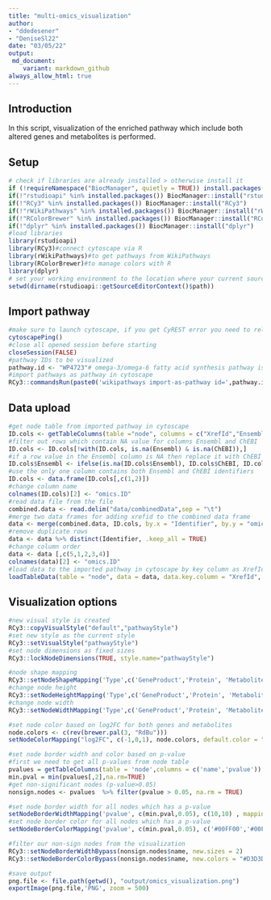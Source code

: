 ---
title: "multi-omics_visualization"
author: 
- "ddedesener"
- "DeniseSl22"
date: "03/05/22"
output:
 md_document:
    variant: markdown_github
always_allow_html: true
---
## Introduction
In this script, visualization of the enriched pathway which include both altered genes and metabolites is performed.

## Setup
```{r setup, warning=FALSE, message=FALSE}
# check if libraries are already installed > otherwise install it
if (!requireNamespace("BiocManager", quietly = TRUE)) install.packages("BiocManager")
if(!"rstudioapi" %in% installed.packages()) BiocManager::install("rstudioapi")
if(!"RCy3" %in% installed.packages()) BiocManager::install("RCy3")
if(!"rWikiPathways" %in% installed.packages()) BiocManager::install("rWikiPathways")
if(!"RColorBrewer" %in% installed.packages()) BiocManager::install("RColorBrewer")
if(!"dplyr" %in% installed.packages()) BiocManager::install("dplyr")
#load libraries
library(rstudioapi)
library(RCy3)#connect cytoscape via R
library(rWikiPathways)#to get pathways from WikiPathways
library(RColorBrewer)#to manage colors with R
library(dplyr)
# set your working environment to the location where your current source file is saved into.
setwd(dirname(rstudioapi::getSourceEditorContext()$path))
```
## Import pathway
```{r import, warning=FALSE, message=FALSE}
#make sure to launch cytoscape, if you get CyREST error you need to relaunch cytoscape
cytoscapePing()
#close all opened session before starting
closeSession(FALSE)
#pathway IDs to be visualized
pathway.id <- "WP4723"# omega-3/omega-6 fatty acid synthesis pathway is one of the enriched pathways in our study
#import pathways as pathway in cytoscape
RCy3::commandsRun(paste0('wikipathways import-as-pathway id=',pathway.id )) 
```
## Data upload
```{r data_upload, warning=FALSE, message=FALSE}
#get node table from imported pathway in cytoscape
ID.cols <- getTableColumns(table ="node", columns = c("XrefId","Ensembl", "ChEBI"))
#filter out rows which contain NA value for columns Ensembl and ChEBI
ID.cols <- ID.cols[!with(ID.cols, is.na(Ensembl) & is.na(ChEBI)),]
#if a row value in the Ensembl column is NA then replace it with ChEBI  
ID.cols$Ensembl <- ifelse(is.na(ID.cols$Ensembl), ID.cols$ChEBI, ID.cols$Ensembl)
#use the only one column contains both Ensembl and ChEBI identifiers
ID.cols <- data.frame(ID.cols[,c(1,2)])
#change column name
colnames(ID.cols)[2] <- "omics.ID"
#read data file from the file
combined.data <- read.delim("data/combinedData",sep = "\t")
#merge two data frames for adding xrefid to the combined data frame
data <- merge(combined.data, ID.cols, by.x = "Identifier", by.y = "omics.ID" )
#remove duplicate rows
data <- data %>% distinct(Identifier, .keep_all = TRUE)
#change column order
data <- data [,c(5,1,2,3,4)]
colnames(data)[2] <- "omics.ID"
#load data to the imported pathway in cytoscape by key column as XrefId
loadTableData(table = "node", data = data, data.key.column = "XrefId", table.key.column = "XrefId")
```
## Visualization options
```{r visualization, warning=FALSE, message=FALSE}
#new visual style is created
RCy3::copyVisualStyle("default","pathwayStyle")
#set new style as the current style
RCy3::setVisualStyle("pathwayStyle")
#set node dimensions as fixed sizes
RCy3::lockNodeDimensions(TRUE, style.name="pathwayStyle")

#node shape mapping
RCy3::setNodeShapeMapping('Type',c('GeneProduct','Protein', 'Metabolite'),c('ELLIPSE','ELLIPSE','RECTANGLE'),style.name="pathwayStyle")
#change node height
RCy3::setNodeHeightMapping('Type',c('GeneProduct','Protein', 'Metabolite'), c(23,23,25), mapping.type = "d", style.name = "pathwayStyle")
#change node width
RCy3::setNodeWidthMapping('Type',c('GeneProduct','Protein', 'Metabolite'), c(60,60,175), mapping.type = "d", style.name = "pathwayStyle")

#set node color based on log2FC for both genes and metabolites
node.colors <- c(rev(brewer.pal(3, "RdBu")))
setNodeColorMapping("log2FC", c(-1,0,1), node.colors, default.color = "#D3D3D3", style.name = "pathwayStyle")

#set node border width and color based on p-value
#first we need to get all p-values from node table
pvalues = getTableColumns(table = 'node',columns = c('name','pvalue'))  
min.pval = min(pvalues[,2],na.rm=TRUE)
#get non-significant nodes (p-value>0.05)
nonsign.nodes <- pvalues  %>% filter(pvalue > 0.05, na.rm = TRUE)

#set node border width for all nodes which has a p-value
setNodeBorderWidthMapping('pvalue', c(min.pval,0.05), c(10,10) , mapping.type = "c", style.name = "pathwayStyle")
#set node border color for all nodes which has a p-value
setNodeBorderColorMapping('pvalue', c(min.pval,0.05), c('#00FF00','#00FF00'), style.name = "pathwayStyle")

#filter our non-sign nodes from the visualization
RCy3::setNodeBorderWidthBypass(nonsign.nodes$name, new.sizes = 2)
RCy3::setNodeBorderColorBypass(nonsign.nodes$name, new.colors = "#D3D3D3")

#save output 
png.file <- file.path(getwd(), "output/omics_visualization.png")
exportImage(png.file,'PNG', zoom = 500)
```

